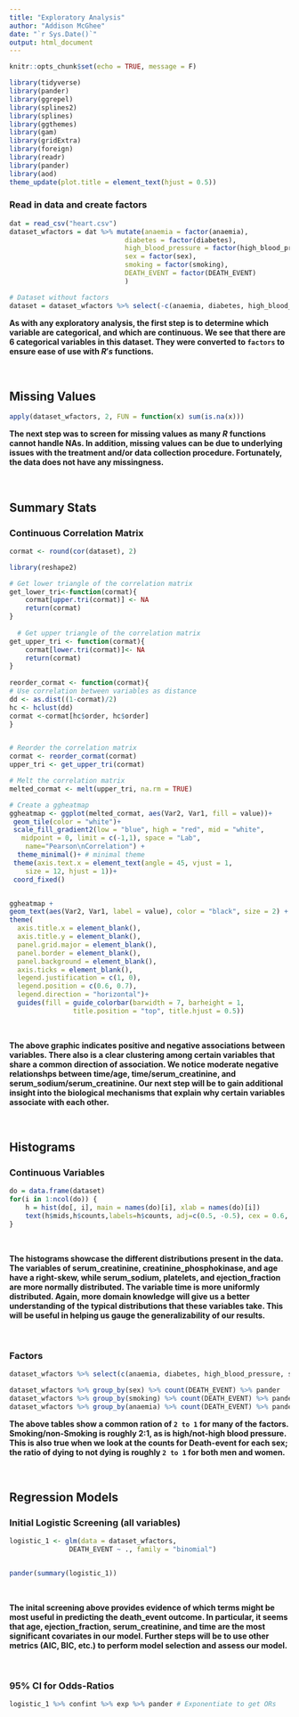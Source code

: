 ```yaml
---
title: "Exploratory Analysis"
author: "Addison McGhee"
date: "`r Sys.Date()`"
output: html_document
---
```


```r
knitr::opts_chunk$set(echo = TRUE, message = F)
```


```r
library(tidyverse)
library(pander)
library(ggrepel)
library(splines2)
library(splines)
library(ggthemes)
library(gam)
library(gridExtra)
library(foreign)
library(readr)
library(pander)
library(aod)
theme_update(plot.title = element_text(hjust = 0.5))
```

### Read in data and create factors
```r
dat = read_csv("heart.csv")
dataset_wfactors = dat %>% mutate(anaemia = factor(anaemia),
                             diabetes = factor(diabetes),
                             high_blood_pressure = factor(high_blood_pressure),
                             sex = factor(sex),
                             smoking = factor(smoking),
                             DEATH_EVENT = factor(DEATH_EVENT)
                             )

# Dataset without factors
dataset = dataset_wfactors %>% select(-c(anaemia, diabetes, high_blood_pressure, sex, smoking, DEATH_EVENT))
```

**As with any exploratory analysis, the first step is to determine which variable are categorical, and which are continuous. We see that there are 6 categorical variables in this dataset. They were converted to `factors` to ensure ease of use with $R's$ functions.**

&nbsp;

## Missing Values
```r
apply(dataset_wfactors, 2, FUN = function(x) sum(is.na(x)))
```

**The next step was to screen for missing values as many $R$ functions cannot handle NAs. In addition, missing values can be due to underlying issues with the treatment and/or data collection procedure. Fortunately, the data does not have any missingness.**

&nbsp;

## Summary Stats

### Continuous Correlation Matrix
```r
cormat <- round(cor(dataset), 2)

library(reshape2)

# Get lower triangle of the correlation matrix
get_lower_tri<-function(cormat){
    cormat[upper.tri(cormat)] <- NA
    return(cormat)
}
  
  # Get upper triangle of the correlation matrix
get_upper_tri <- function(cormat){
    cormat[lower.tri(cormat)]<- NA
    return(cormat)
}
  
reorder_cormat <- function(cormat){
# Use correlation between variables as distance
dd <- as.dist((1-cormat)/2)
hc <- hclust(dd)
cormat <-cormat[hc$order, hc$order]
}


# Reorder the correlation matrix
cormat <- reorder_cormat(cormat)
upper_tri <- get_upper_tri(cormat)

# Melt the correlation matrix
melted_cormat <- melt(upper_tri, na.rm = TRUE)

# Create a ggheatmap
ggheatmap <- ggplot(melted_cormat, aes(Var2, Var1, fill = value))+
 geom_tile(color = "white")+
 scale_fill_gradient2(low = "blue", high = "red", mid = "white", 
   midpoint = 0, limit = c(-1,1), space = "Lab", 
    name="Pearson\nCorrelation") +
  theme_minimal()+ # minimal theme
 theme(axis.text.x = element_text(angle = 45, vjust = 1, 
    size = 12, hjust = 1))+
 coord_fixed()


ggheatmap + 
geom_text(aes(Var2, Var1, label = value), color = "black", size = 2) +
theme(
  axis.title.x = element_blank(),
  axis.title.y = element_blank(),
  panel.grid.major = element_blank(),
  panel.border = element_blank(),
  panel.background = element_blank(),
  axis.ticks = element_blank(),
  legend.justification = c(1, 0),
  legend.position = c(0.6, 0.7),
  legend.direction = "horizontal")+
  guides(fill = guide_colorbar(barwidth = 7, barheight = 1,
                title.position = "top", title.hjust = 0.5))
```

&nbsp;

**The above graphic indicates positive and negative associations between variables. There also is a clear clustering among certain variables that share a common direction of association. We notice moderate negative relationshps between time/age, time/serum_creatinine, and serum_sodium/serum_creatinine. Our next step will be to gain additional insight into the biological mechanisms that explain why certain variables associate with each other.**

&nbsp;

## Histograms

### Continuous Variables
```r
do = data.frame(dataset)
for(i in 1:ncol(do)) {
    h = hist(do[, i], main = names(do)[i], xlab = names(do)[i])
    text(h$mids,h$counts,labels=h$counts, adj=c(0.5, -0.5), cex = 0.6, col = "red")
}
```

&nbsp;

**The histograms showcase the different distributions present in the data. The variables of serum_creatinine, creatinine_phosphokinase, and age have a right-skew, while serum_sodium, platelets, and ejection_fraction are more normally distributed. The variable time is more uniformly distributed. Again, more domain knowledge will give us a better understanding of the typical distributions that these variables take. This will be useful in helping us gauge the generalizability of our results.**

&nbsp;

### Factors
```r
dataset_wfactors %>% select(c(anaemia, diabetes, high_blood_pressure, sex, smoking, DEATH_EVENT)) %>% apply(2, table) %>% pander
```

```r
dataset_wfactors %>% group_by(sex) %>% count(DEATH_EVENT) %>% pander
dataset_wfactors %>% group_by(smoking) %>% count(DEATH_EVENT) %>% pander
dataset_wfactors %>% group_by(anaemia) %>% count(DEATH_EVENT) %>% pander
```

**The above tables show a common ration of `2 to 1` for many of the factors. Smoking/non-Smoking is roughly 2:1, as is high/not-high blood pressure. This is also true when we look at the counts for Death-event for each sex; the ratio of dying to not dying is roughly `2 to 1` for both men and women.**


&nbsp;

## Regression Models

### Initial Logistic Screening (all variables)
```r
logistic_1 <- glm(data = dataset_wfactors,
               DEATH_EVENT ~ ., family = "binomial")


pander(summary(logistic_1))
```

&nbsp;

**The inital screening above provides evidence of which terms might be most useful in predicting the death_event outcome. In particular, it seems that age, ejection_fraction, serum_creatinine, and time are the most significant covariates in our model. Further steps will be to use other metrics (AIC, BIC, etc.) to perform model selection and assess our model.**

&nbsp;

### 95% CI for Odds-Ratios
```r
logistic_1 %>% confint %>% exp %>% pander # Exponentiate to get ORs
```


